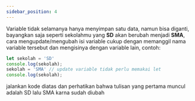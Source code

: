 ```yaml
---
sidebar_position: 4
---
```


Variable tidak selamanya hanya menyimpan satu data, namun bisa diganti, bayangkan saja seperti sekolahmu yang **SD** akan berubah menjadi **SMA**, cara mengupdate/mengubah isi variable cukup dengan memanggil nama variable tersebut dan mengisinya dengan variable lain, contoh:

```js
let sekolah = 'SD'
console.log(sekolah);
sekolah = 'SMA' // update variable tidak perlu memakai let
console.log(sekolah);
```

jalankan kode diatas dan perhatikan bahwa tulisan yang pertama muncul adalah SD lalu SMA karna sudah diubah